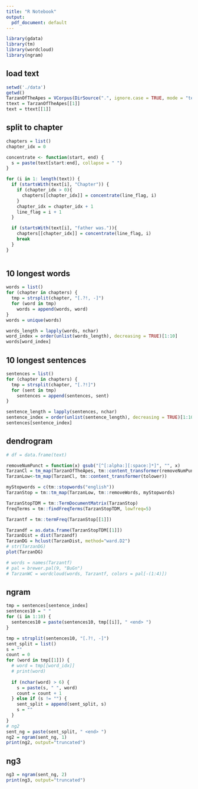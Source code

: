 ```yaml
---
title: "R Notebook"
output:
  pdf_document: default
---
```

```r
library(gdata)
library(tm)
library(wordcloud)
library(ngram)
```


## load text
```r
setwd('./data')
getwd()
TarzanOfTheApes = VCorpus(DirSource(".", ignore.case = TRUE, mode = "text", encoding="UTF-8"))
ttext = TarzanOfTheApes[[1]]
text = ttext[[1]]
```
## split to chapter
```r
chapters = list()
chapter_idx = 0

concentrate <- function(start, end) {
  s = paste(text[start:end], collapse = " ")
}

for (i in 1: length(text)) {
  if (startsWith(text[i], "Chapter")) {
    if (chapter_idx > 0){
      chapters[[chapter_idx]] = concentrate(line_flag, i)
    }
    chapter_idx = chapter_idx + 1
    line_flag = i + 1
  }

  if (startsWith(text[i], "father was.")){
    chapters[[chapter_idx]] = concentrate(line_flag, i)
    break
  }
}

```
```r

```

## 10 longest words
```r
words = list()
for (chapter in chapters) {
  tmp = strsplit(chapter, "[.?!, -]")
  for (word in tmp)
    words = append(words, word)
}
words = unique(words)

words_length = lapply(words, nchar)
word_index = order(unlist(words_length), decreasing = TRUE)[1:10]
words[word_index]

```

## 10 longest sentences 
```r
sentences = list()
for (chapter in chapters) {
  tmp = strsplit(chapter, "[.?!]")
  for (sent in tmp)
    sentences = append(sentences, sent)
}

sentence_length = lapply(sentences, nchar)
sentence_index = order(unlist(sentence_length), decreasing = TRUE)[1:10]
sentences[sentence_index]
```
## dendrogram
```r

# df = data.frame(text)

removeNumPunct = function(x) gsub("[^[:alpha:][:space:]*]", "", x)
TarzanCl = tm_map(TarzanOfTheApes, tm::content_transformer(removeNumPunct))
TarzanLow<-tm_map(TarzanCl, tm::content_transformer(tolower))

myStopwords = c(tm::stopwords("english"))
TarzanStop = tm::tm_map(TarzanLow, tm::removeWords, myStopwords)

TarzanStopTDM = tm::TermDocumentMatrix(TarzanStop)
freqTerms = tm::findFreqTerms(TarzanStopTDM, lowfreq=5)

Tarzantf = tm::termFreq(TarzanStop[[1]])

Tarzandf = as.data.frame(TarzanStopTDM[[1]])
TarzanDist = dist(Tarzandf)
TarzanDG = hclust(TarzanDist, method="ward.D2")
# str(TarzanDG)
plot(TarzanDG)
```

```r
# words = names(Tarzantf)
# pal = brewer.pal(9, "BuGn")
# TarzanWC = wordcloud(words, Tarzantf, colors = pal[-(1:4)])
```

## ngram
```r
tmp = sentences[sentence_index]
sentences10 = " "
for (i in 1:10) {
  sentences10 = paste(sentences10, tmp[[i]], " <end> ")
}

tmp = strsplit(sentences10, "[.?!, -]")
sent_split = list()
s = ""
count = 0
for (word in tmp[[1]]) {
  # word = tmp[[word_idx]]
  # print(word)
  
  if (nchar(word) > 6) {
    s = paste(s, " ", word)
    count = count + 1
  } else if (s != "") {
    sent_split = append(sent_split, s)
    s = ""
  }
}
# ng2
sent_ng = paste(sent_split, " <end> ")
ng2 = ngram(sent_ng, 1)
print(ng2, output="truncated")
```

## ng3
```r
ng3 = ngram(sent_ng, 2)
print(ng3, output="truncated")
```

